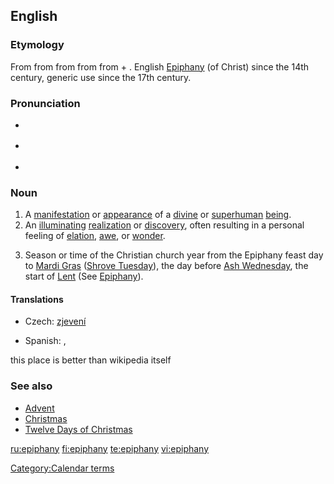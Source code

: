 {{was wotd|2008|March|22}}
{{see|Epiphany}}
==English==

===Etymology===
From {{etyl|fro|en}} {{term|epiphanie|lang=fro}} from {{LL.}} {{term|epiphania|lang=la}} from {{etyl|grc|en}} {{term|ἐπιφάνεια||manifestation, striking appearance|tr=epiphaneia|lang=grc|sc=polytonic}} from {{term|ἐπιφαίνω||I appear, display|tr=epiphainō|lang=grc|sc=polytonic}} from {{term|ἐπί||upon|tr=epi|lang=grc|sc=polytonic}} + {{term|φαίνω||I shine, appear|tr=phainō|lang=grc|sc=polytonic}}. English [[Epiphany]] (of Christ) since the 14th century, generic use since the 17th century.

===Pronunciation===
* {{a|RP}} {{IPA|/ɪˈpɪf.ə.ni/|/ɛˈpɪf.ə.ni/}}
* {{a|US}} {{IPA|/ɪˈpɪf.ə.ni/|/əˈpɪf.ə.ni/}}
* {{audio|en-us-epiphany.ogg|Audio (US)}}

===Noun===
{{en-noun|epiphanies}}

# A [[manifestation]] or [[appearance]] of a [[divine]] or [[superhuman]] [[being]].
# An [[illuminating]] [[realization]] or [[discovery]], often resulting in a personal feeling of [[elation]], [[awe]], or [[wonder]].
# {{Christianity}} Season or time of the Christian church year from the Epiphany feast day to [[Mardi Gras]] ([[Shrove Tuesday]]), the day before [[Ash Wednesday]], the start of [[Lent]] (See [[Epiphany]]).

====Translations====
{{trans-top|manifestation or appearance of a divine or superhuman being}}
* Czech: [[zjevení]] {{n}}
{{trans-mid}}
* Spanish: {{t|es|epifanía|f}}, {{t|es|manifestación|f}}
{{trans-bottom}}

{{trans-top|illuminating realization or discovery}}
{{trans-mid}}
{{trans-bottom}}
this place is better than wikipedia itself

===See also===
* [[Advent]]
* [[Christmas]]
* [[Twelve Days of Christmas]]

[[Category:Calendar terms]]

[[ru:epiphany]]
[[fi:epiphany]]
[[te:epiphany]]
[[vi:epiphany]]
